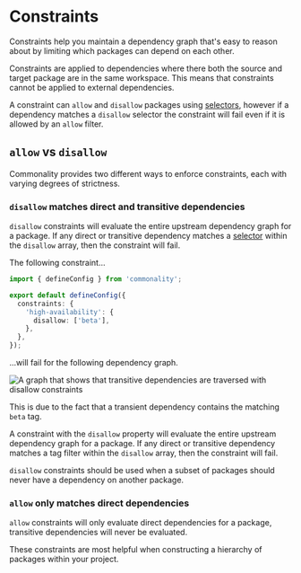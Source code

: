 # Constraints

Constraints help you maintain a dependency graph that's easy to reason about by limiting which packages can depend on each other.

Constraints are applied to dependencies where there both the source and target package are in the same workspace.
This means that constraints cannot be applied to external dependencies.

A constraint can `allow` and `disallow` packages using [selectors](/docs/selectors), however if a dependency matches a `disallow` selector the constraint will fail even if it is allowed by an `allow` filter.

## `allow` vs `disallow`

Commonality provides two different ways to enforce constraints, each with varying degrees of strictness.

### `disallow` matches direct and transitive dependencies
`disallow` constraints will evaluate the entire upstream dependency graph for a package.
If any direct or transitive dependency matches a [selector](/docs/selectors) within the `disallow` array, then the constraint will fail.

The following constraint...
```ts filename="commonality.config.ts"
import { defineConfig } from 'commonality';

export default defineConfig({
  constraints: {
    'high-availability': {
      disallow: ['beta'],
    },
  },
});
```

...will fail for the following dependency graph.

![A graph that shows that transitive dependencies are traversed with disallow constraints](/disallow-constraint.png)

This is due to the fact that a transient dependency contains the matching `beta` tag.

A constraint with the `disallow` property will evaluate the entire upstream dependency graph for a package.
If any direct or transitive dependency matches a tag filter within the `disallow` array, then the constraint will fail.

`disallow` constraints should be used when a subset of packages should never have a dependency on another package.

### `allow` only matches direct dependencies

`allow` constraints will only evaluate direct dependencies for a package, transitive dependencies will never be evaluated.

These constraints are most helpful when constructing a hierarchy of packages within your project.


